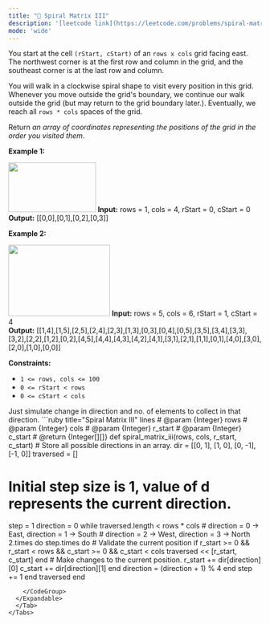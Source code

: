 ```yaml
---
title: "🧀 Spiral Matrix III"
description: '[leetcode link](https://leetcode.com/problems/spiral-matrix-iii/description/)'
mode: 'wide'
---
```

<Tabs>
  <Tab title="Question" icon="circle-question" iconType="regular">
    <Card>
      <p>You start at the cell <code>(rStart, cStart)</code> of an <code>rows x cols</code> grid facing east. The northwest corner is at the first row and column in the grid, and the southeast corner is at the last row and column.</p>  <p>You will walk in a clockwise spiral shape to visit every position in this grid. Whenever you move outside the grid&#39;s boundary, we continue our walk outside the grid (but may return to the grid boundary later.). Eventually, we reach all <code>rows * cols</code> spaces of the grid.</p>  <p>Return <em>an array of coordinates representing the positions of the grid in the order you visited them</em>.</p>   <p><strong class="example">Example 1:</strong></p> <img alt="" src="https://s3-lc-upload.s3.amazonaws.com/uploads/2018/08/24/example_1.png" style="width: 174px; height: 99px;" />  <strong>Input:</strong> rows = 1, cols = 4, rStart = 0, cStart = 0 <br/> <strong>Output:</strong> [[0,0],[0,1],[0,2],[0,3]]   <p><strong class="example">Example 2:</strong></p> <img alt="" src="https://s3-lc-upload.s3.amazonaws.com/uploads/2018/08/24/example_2.png" style="width: 202px; height: 142px;" />  <strong>Input:</strong> rows = 5, cols = 6, rStart = 1, cStart = 4 <br/> <strong>Output:</strong> [[1,4],[1,5],[2,5],[2,4],[2,3],[1,3],[0,3],[0,4],[0,5],[3,5],[3,4],[3,3],[3,2],[2,2],[1,2],[0,2],[4,5],[4,4],[4,3],[4,2],[4,1],[3,1],[2,1],[1,1],[0,1],[4,0],[3,0],[2,0],[1,0],[0,0]]    <p><strong>Constraints:</strong></p>  <ul>  <li><code>1 &lt;= rows, cols &lt;= 100</code></li>  <li><code>0 &lt;= rStart &lt; rows</code></li>  <li><code>0 &lt;= cStart &lt; cols</code></li> </ul> 
    </Card>
  </Tab>
  <Tab title="Solution" icon="lightbulb" iconType="regular" >
    <Card>
      Just simulate change in direction and no. of elements to collect in that direction.
</Card>
  <Expandable title="code">
    <CodeGroup dropdown>
```ruby title="Spiral Matrix III" lines
# @param {Integer} rows
# @param {Integer} cols
# @param {Integer} r_start
# @param {Integer} c_start
# @return {Integer[][]}
def spiral_matrix_iii(rows, cols, r_start, c_start)
  # Store all possible directions in an array.
  dir = [[0, 1], [1, 0], [0, -1], [-1, 0]]
  traversed = []

  # Initial step size is 1, value of d represents the current direction.
  step = 1
  direction = 0
  while traversed.length < rows * cols
    # direction = 0 -> East, direction = 1 -> South
    # direction = 2 -> West, direction = 3 -> North
    2.times do
      step.times do
        # Validate the current position
        if r_start >= 0 && r_start < rows && c_start >= 0 && c_start < cols
          traversed << [r_start, c_start]
        end
        # Make changes to the current position.
        r_start += dir[direction][0]
        c_start += dir[direction][1]
      end
      direction = (direction + 1) % 4
    end
    step += 1
  end
  traversed
end
```
    </CodeGroup>
  </Expandable>
  </Tab>
</Tabs>